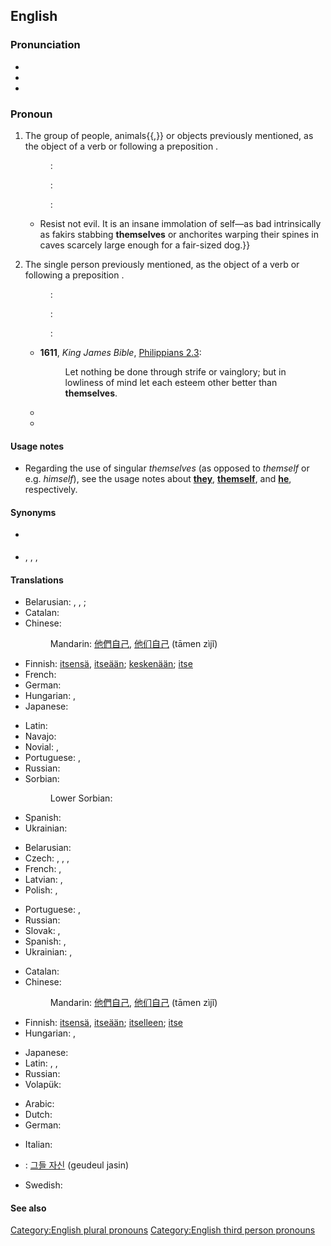 ==English==

===Pronunciation===
* {{IPA|/ðɛmˈsɛlvz/|/ðəmˈsɛlvz/|lang=en}}
* {{audio|En-us-themselves.ogg|Audio (US)|lang=en}}
* {{hyphenation|them|selves|lang=en}}

===Pronoun===
{{en-pron|desc=personal pronoun}}

# {{non-gloss definition|The reflexive case of '''[[they]]''', the [[third-person]] plural [[personal pronoun]].}} The group of people, animals{{,}} or objects previously mentioned, as the object of a verb or following a preposition {{qualifier|also used for emphasis}}.
#: {{qualifier|reflexively}}: {{ux|en|They’ve hurt '''themselves'''.}}
#: {{qualifier|after a preposition}}: {{ux|en|They fought among '''themselves'''.}}
#: {{qualifier|for emphasis}}: {{ux|en|They are going to try climbing Mount Everest '''themselves'''.}}
#* {{quote-book|year=1918|author={{w|W. B. Maxwell}}|chapter=16
|title=[http://openlibrary.org/works/OL1097634W The Mirror and the Lamp]
|passage=The preposterous altruism too!{{...}}Resist not evil. It is an insane immolation of self—as bad intrinsically as fakirs stabbing '''themselves''' or anchorites warping their spines in caves scarcely large enough for a fair-sized dog.}}
# {{non-gloss definition|The reflexive case of '''[[they]]''', the [[third-person]] singular [[personal pronoun]].}} The single person previously mentioned, as the object of a verb or following a preposition {{qualifier|also used for emphasis}}.
#: {{qualifier|reflexively}}: {{ux|en|Would whoever stole my phone please make '''themselves''' known.}}
#: {{qualifier|after a preposition}}: {{ux|en|I don't want anyone to fight among '''themselves'''.}}
#: {{qualifier|for emphasis}}: {{ux|en|Everyone must do it '''themselves'''.}}
#* '''1611''', ''King James Bible'', [[s:Bible (King James)/Philippians#Chapter 2|Philippians 2.3]]:
#*: Let nothing be done through strife or vainglory; but in lowliness of mind let each esteem other better than '''themselves'''.
#* {{quote-book
|year=1967
|first=Barbara
|last=Sleigh
|authorlink=Barbara Sleigh
|title={{w|Jessamy}}
|edition=1993
|location=Sevenoaks, Kent
|publisher=Bloomsbury
|isbn=0 340 19547 9
|page=18
|url=
|passage=In fact she was so busy doing all the things that anyone might, who finds '''themselves''' alone in an empty house, that she did not notice at first when it began to turn dusk and the rooms to grow dim.
}}
#* {{seemorecites|lang=en}}

====Usage notes====
* Regarding the use of singular ''themselves'' (as opposed to ''themself'' or e.g. ''himself''), see the usage notes about '''[[they]]''', '''[[themself]]''', and '''[[he]]''', respectively.

====Synonyms====
* {{l|en|theirselves}} {{qualifier|[[Appendix:Glossary#nonstandard|nonstandard]]}}
* {{sense|singular}} {{l|en|themself}} {{qualifier|non-gender-specific}}, {{l|en|theirself}} {{q|non-gender-specific, but nonstandard}}, {{l|en|himself}}, {{l|en|herself}} {{qualifier|gender-specific}}

====Translations====
{{trans-top|the reflexive case of they, the third-person plural personal pronoun}}
* Belarusian: {{t|be|сябе́}} {{qualifier|accusative, genitive}}, {{t|be|сабе́}} {{qualifier|dative, locative}}, {{t|be|сабо́й}} {{qualifier|instrumental}}; {{t|be|-цца}} {{qualifier|verb ending}}
* Catalan: {{t+|ca|es}}
* Chinese:
*: Mandarin: [[他們]][[自己]], [[他们]][[自己]] (tāmen zìjǐ)
* Finnish: [[itse|itsensä]], [[itse|itseään]]; [[keskenään]]; [[itse]]
* French: {{t+|fr|se}}
* German: {{t+|de|sich}}
* Hungarian: {{t+|hu|maguk}}, {{t+|hu|magukat}}
* Japanese: {{t|ja|彼ら自身|tr=karera-jishin}}
{{trans-mid}}
* Latin: {{t+|la|ipsi}}
* Navajo: {{t|nv|tʼáá hó}}
* Novial: {{t|nov|sen}}, {{t|nov|se}}
* Portuguese: {{t+|pt|se}}, {{t+|pt|si}} {{qualifier|prepositional}}
* Russian: {{t+|ru|себя́}}
* Sorbian:
*: Lower Sorbian: {{t|dsb|se}}
* Spanish: {{t+|es|se}}
* Ukrainian: {{t|uk|себе́}}
{{trans-bottom}}

{{trans-top|emphatic: they}}
* Belarusian: {{t|be|[[яны|яны́]] [[сам|са́мі]]|sc=Cyrl}}
* Czech: {{qualifier|animate}} {{t|cs|sami|m-p}}, {{qualifier|inanimate}} {{t|cs|samy|m-p}}, {{t|cs|samy|f-p}}, {{t+|cs|sama|n-p}}
* French: {{t+|fr|eux-mêmes|m}}, {{t+|fr|elles-mêmes}}
* Latvian: {{t|lv|viņi paši|m-p}}, {{t|lv|viņas pašas|f-p}}
* Polish: {{qualifier|animate}} {{t|pl|sami|m-p}}, {{qualifier|masculine inanimate and all other genders}} {{t+|pl|same}}
{{trans-mid}}
* Portuguese: {{t|pt|[[eles]] [[mesmos]]|m}}, {{t|pt|[[elas]] [[mesmas]]|f}}
* Russian: {{t|ru|[[они|они́]] [[сам|са́ми]]}}
* Slovak: {{t|sk|oni sami}}, {{t|sk|ony same}}
* Spanish: {{t|es|[[ellos]] [[mismos]]|m}}, {{t|es|[[ellas]] [[mismas]]|f}}
* Ukrainian: {{t|uk|вони́ сами́|sc=Cyrl}}, {{t|uk|вони́ самі́|sc=Cyrl}}
{{trans-bottom}}

{{trans-top|the persons of unspecified gender previously mentioned, as the object of a verb or following a preposition}}
* Catalan: {{t+|ca|mateix|alt=mateixos}}
* Chinese:
*: Mandarin: [[他們]][[自己]], [[他们]][[自己]] (tāmen zìjǐ)
* Finnish: [[itse|itsensä]], [[itse|itseään]]; [[itse|itselleen]]; [[itse]]
* Hungarian: {{t|hu|önmaguk}}, {{t|hu|önmagukat}}
{{trans-mid}}
* Japanese: {{t|ja|彼ら自身|tr=karera-jishin}}
* Latin: {{t+|la|ipsos|m}}, {{t+|la|ipsas|f}}, {{t+|la|ipsa|n}}
* Russian: {{t+|ru|себя́}}
* Volapük: {{t|vo|okis}}
{{trans-bottom}}

{{checktrans-top}}
* Arabic: {{t-check|ar|اَنْفُسَهُم}}
* Dutch: {{t+check|nl|zichzelf}}
* German: {{t-check|de|sich selber}}
{{trans-mid}}
* Italian: {{t-check|it|essi stessi}}
* {{ttbc|ko}}: [[그들 자신]] (geudeul jasin)
* Swedish: {{t-check|sv|sig själva}}
{{trans-bottom}}

====See also====
{{English personal pronouns}}

[[Category:English plural pronouns]]
[[Category:English third person pronouns]]